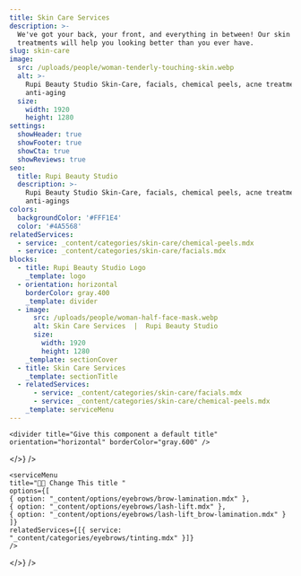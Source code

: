 ```yaml
---
title: Skin Care Services
description: >-
  We've got your back, your front, and everything in between! Our skin care
  treatments will help you looking better than you ever have.
slug: skin-care
image:
  src: /uploads/people/woman-tenderly-touching-skin.webp
  alt: >-
    Rupi Beauty Studio Skin-Care, facials, chemical peels, acne treatments, and
    anti-aging
  size:
    width: 1920
    height: 1280
settings:
  showHeader: true
  showFooter: true
  showCta: true
  showReviews: true
seo:
  title: Rupi Beauty Studio
  description: >-
    Rupi Beauty Studio Skin-Care, facials, chemical peels, acne treatments, and
    anti-agings
colors:
  backgroundColor: '#FFF1E4'
  color: '#4A5568'
relatedServices:
  - service: _content/categories/skin-care/chemical-peels.mdx
  - service: _content/categories/skin-care/facials.mdx
blocks:
  - title: Rupi Beauty Studio Logo
    _template: logo
  - orientation: horizontal
    borderColor: gray.400
    _template: divider
  - image:
      src: /uploads/people/woman-half-face-mask.webp
      alt: Skin Care Services  |  Rupi Beauty Studio
      size:
        width: 1920
        height: 1280
    _template: sectionCover
  - title: Skin Care Services
    _template: sectionTitle
  - relatedServices:
      - service: _content/categories/skin-care/facials.mdx
      - service: _content/categories/skin-care/chemical-peels.mdx
    _template: serviceMenu
---
```



<section
  title="Rupi Logo"
  settings={{
    width: "full",
    backgroundColor: "#FFF1E4",
    color: "#4A5568",
    contained: true,
    centerContent: true
  }}
  body={<>
    <logo title="Rupi Beauty Studio Logo" />

    <divider title="Give this component a default title" orientation="horizontal" borderColor="gray.600" />
  </>}
/>

<section
  title="First Section"
  settings={{ colors: { backgroundColor: "#FFF1E4", color: "#4A5568" } }}
  body={<>
    <sectionTitle title="Eyebrow Services" />

    <serviceMenu
    title="👩‍💼 Change This title "
    options={[
    { option: "_content/options/eyebrows/brow-lamination.mdx" },
    { option: "_content/options/eyebrows/lash-lift.mdx" },
    { option: "_content/options/eyebrows/lash-lift_brow-lamination.mdx" }
    ]}
    relatedServices={[{ service: "_content/categories/eyebrows/tinting.mdx" }]}
    />
  </>}
/>
